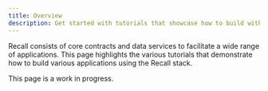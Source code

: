 ```yaml
---
title: Overview
description: Get started with tutorials that showcase how to build with the Recall stack.
---
```



Recall consists of core contracts and data services to facilitate a wide range of applications. This
page highlights the various tutorials that demonstrate how to build various applications using the
Recall stack.

<Callout type="info">

This page is a work in progress.

</Callout>
